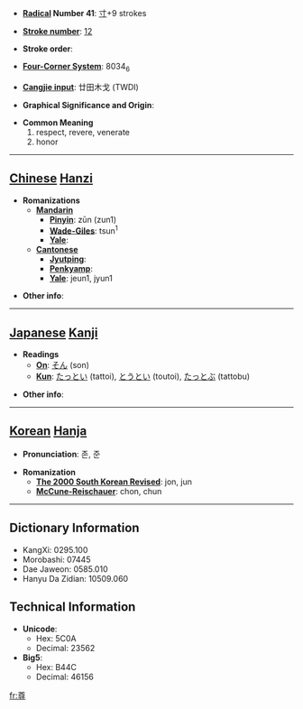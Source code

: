 * '''[[Wiktionary:Chinese radical index| Radical]] Number 41''': [[Wiktionary:Chinese radical index 寸|寸]]+9 strokes

* '''[[Wiktionary:Chinese total strokes index|Stroke number]]''': [[Wiktionary:Chinese total strokes index 12|12]]

* '''Stroke order''': 

* '''[[Wiktionary:Chinese four corner index|Four-Corner System]]''': 8034<sub>6</sub>

* '''[[Wiktionary:Chinese Cangjie index|Cangjie input]]''': 廿田木戈 (TWDI)

* '''Graphical Significance and Origin''': 

* '''Common Meaning'''
*#respect, revere, venerate
*# honor


----

== [[Chinese]] [[Hanzi]] ==

* '''Romanizations'''
** '''[[Mandarin]]'''
*** '''[[Pinyin]]''': zūn (zun1)
*** '''[[Wade-Giles]]''': tsun<sup>1</sup>
*** '''[[Yale]]''': 
** '''[[Cantonese]]'''
*** '''[[Jyutping]]''':
*** '''[[Penkyamp]]''': 
*** '''[[Yale]]''': jeun1, jyun1

* '''Other info''': 

----

== [[Japanese]] [[Kanji]] ==

* '''Readings'''
** '''[[On]]''': [[そん]] (son)
** '''[[Kun]]''': [[たっとい]] (tattoi), [[とうとい]] (toutoi), [[たっとぶ]] (tattobu)

* '''Other info''':  

----

== [[Korean]] [[Hanja]] ==

* '''Pronunciation''': 존, 준

* '''Romanization'''
** '''[[The 2000 South Korean Revised Romanization|The 2000 South Korean Revised]]''': jon, jun
** '''[[McCune-Reischauer]]''': chon, chun

----

== Dictionary Information ==

* KangXi: 0295.100
* Morobashi: 07445
* Dae Jaweon: 0585.010
* Hanyu Da Zidian: 10509.060

== Technical Information ==

* '''Unicode''':
** Hex: 5C0A
** Decimal: 23562
* '''Big5''':
** Hex: B44C
** Decimal: 46156

[[fr:尊]]